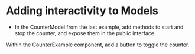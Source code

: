 
# Adding interactivity to Models

<Meta title="Foundations/2. Model Interaction" />

- In the CounterModel from the last example, add methods to start and stop the counter, and expose them in the public interface.

<Snippet name="counter-model@counter-model.ts" />

Within the CounterExample component, add a button to toggle the counter.

<Snippet name="CounterWithToggle@counter-example.tsx" />

<Canvas of={CounterExampleWithColors} sourceState="none" />
